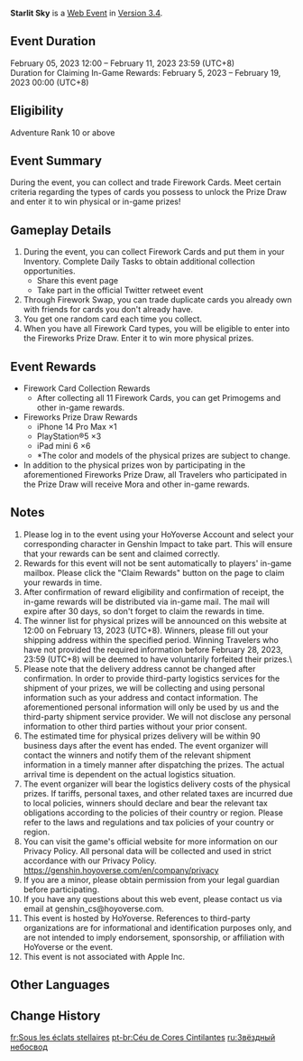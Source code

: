 {{EventTabs}}
{{Event
|name              = Starlit Sky
|image             = Starlit Sky.png
|type              = Web
|time_known        = yes
|time_start        = 2023-02-05 12:00:00
|time_start_offset = GMT+8
|time_end          = 2023-02-11 23:59:59
|time_end_offset   = GMT+8
|link              = https://genshin.hoyoverse.com/en/news/detail/105268
|link2             = https://act.hoyoverse.com/ys/event/e20230205-firework-xm7wly/index.html
|link2name         = Event Page
}}
<!--{{Description|}}-->
'''Starlit Sky''' is a [[Web Event]] in [[Version 3.4]].

==Event Duration==
February 05, 2023 12:00 – February 11, 2023 23:59 (UTC+8)<br />
Duration for Claiming In-Game Rewards: February 5, 2023 – February 19, 2023 00:00 (UTC+8)

==Eligibility==
Adventure Rank 10 or above

==Event Summary==
During the event, you can collect and trade Firework Cards. Meet certain criteria regarding the types of cards you possess to unlock the Prize Draw and enter it to win physical or in-game prizes!

==Gameplay Details==
# During the event, you can collect Firework Cards and put them in your Inventory. Complete Daily Tasks to obtain additional collection opportunities.
#* Share this event page
#* Take part in the official Twitter retweet event
# Through Firework Swap, you can trade duplicate cards you already own with friends for cards you don't already have.
# You get one random card each time you collect.
# When you have all Firework Card types, you will be eligible to enter into the Fireworks Prize Draw. Enter it to win more physical prizes.

==Event Rewards==
* Firework Card Collection Rewards
** After collecting all 11 Firework Cards, you can get Primogems and other in-game rewards.
* Fireworks Prize Draw Rewards
** iPhone 14 Pro Max ×1
** PlayStation®5 ×3
** iPad mini 6 ×6
** <nowiki>*</nowiki>The color and models of the physical prizes are subject to change.
* In addition to the physical prizes won by participating in the aforementioned Fireworks Prize Draw, all Travelers who participated in the Prize Draw will receive Mora and other in-game rewards.

==Notes==
# Please log in to the event using your HoYoverse Account and select your corresponding character in Genshin Impact to take part. This will ensure that your rewards can be sent and claimed correctly.
# Rewards for this event will not be sent automatically to players' in-game mailbox. Please click the "Claim Rewards" button on the page to claim your rewards in time.
# After confirmation of reward eligibility and confirmation of receipt, the in-game rewards will be distributed via in-game mail. The mail will expire after 30 days, so don't forget to claim the rewards in time.
# The winner list for physical prizes will be announced on this website at 12:00 on February 13, 2023 (UTC+8). Winners, please fill out your shipping address within the specified period. Winning Travelers who have not provided the required information before February 28, 2023, 23:59 (UTC+8) will be deemed to have voluntarily forfeited their prizes.\
# Please note that the delivery address cannot be changed after confirmation. In order to provide third-party logistics services for the shipment of your prizes, we will be collecting and using personal information such as your address and contact information. The aforementioned personal information will only be used by us and the third-party shipment service provider. We will not disclose any personal information to other third parties without your prior consent.
# The estimated time for physical prizes delivery will be within 90 business days after the event has ended. The event organizer will contact the winners and notify them of the relevant shipment information in a timely manner after dispatching the prizes. The actual arrival time is dependent on the actual logistics situation.
# The event organizer will bear the logistics delivery costs of the physical prizes. If tariffs, personal taxes, and other related taxes are incurred due to local policies, winners should declare and bear the relevant tax obligations according to the policies of their country or region. Please refer to the laws and regulations and tax policies of your country or region.
# You can visit the game's official website for more information on our Privacy Policy. All personal data will be collected and used in strict accordance with our Privacy Policy.<br />[https://genshin.hoyoverse.com/en/company/privacy https://genshin.hoyoverse.com/en/company/privacy]
# If you are a minor, please obtain permission from your legal guardian before participating.
# If you have any questions about this web event, please contact us via email at genshin_cs@hoyoverse.com.
# This event is hosted by HoYoverse. References to third-party organizations are for informational and identification purposes only, and are not intended to imply endorsement, sponsorship, or affiliation with HoYoverse or the event.
# This event is not associated with Apple Inc.

==Other Languages==
{{Other Languages
|en      = Starlit Sky
|zhs     = 星彩漫天
|zhs_rm  = Xīngcǎi Màntiān
|zht     = 星彩漫天
|zht_rm  = Xīngcǎi Màntiān
|zh_tl   = Sky Full of Starlight
|ja      = 満天の星彩
|ja_rm   = Manten no Seisai
|ja_tl   = Sky Full of Starlight
|ko      = 별빛 하늘
|ko_tl   = Starlight Sky
|es      = Cielo estrellado
|es_tl   = Starry Sky
|fr      = Sous les éclats stellaires
|fr_tl   = Beneath the Stellar Fragments
|ru      = Звёздный небосвод
|ru_tl   = Starlit Firmament
|th      = ฟากฟ้าดาราพราว
|th_rm   = 
|th_tl   = 
|vi      = Sao Sáng Khắp Trời
|vi_tl   = 
|de      = Unter dem Sternenglanz
|de_tl   = Beneath the Glowing Stars
|id      = Kelap-Kelip Angkasa
|id_tl   = Sparkling Sky
|pt      = Céu de Cores Cintilantes
|pt_tl   = 
|tr      = Yıldızlı Gökyüzü
|tr_tl   = 
|it      = Luci del cielo
|it_tl   = Lights of the Sky
}}

==Change History==
{{Change History|3.4}}

[[fr:Sous les éclats stellaires]]
[[pt-br:Céu de Cores Cintilantes]]
[[ru:Звёздный небосвод]]